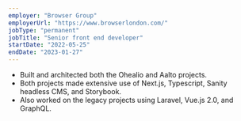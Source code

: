 ```yaml
---
employer: "Browser Group"
employerUrl: "https://www.browserlondon.com/"
jobType: "permanent"
jobTitle: "Senior front end developer"
startDate: "2022-05-25"
endDate: "2023-01-27"
---
```



- Built and architected both the <InternalLink href="/ohealio">Ohealio</InternalLink> and <InternalLink href="/aalto">Aalto</InternalLink> projects.
- Both projects made extensive use of Next.js, Typescript, Sanity headless CMS, and Storybook.
- Also worked on the legacy projects using Laravel, Vue.js 2.0, and GraphQL.
